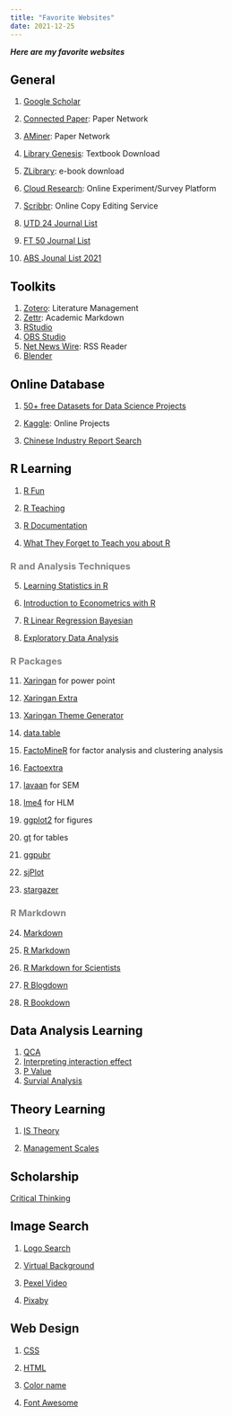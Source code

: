 ```yaml
---
title: "Favorite Websites"
date: 2021-12-25
---
```


***Here are my favorite websites***

## <font color= "black"> General </font>

1.  [Google Scholar](https://scholar.google.com)

2.  [Connected Paper](https://www.connectedpapers.com): Paper Network

3.  [AMiner](https://www.aminer.org): Paper Network

4.  [Library Genesis](http://libgen.rs): Textbook Download

5.  [ZLibrary](https://hk1lib.org): e-book download

6.  [Cloud Research](https://www.cloudresearch.com): Online Experiment/Survey Platform

7.  [Scribbr](https://www.scribbr.com): Online Copy Editing Service

8.  [UTD 24 Journal List](https://jsom.utdallas.edu/the-utd-top-100-business-school-research-rankings/)

9.  [FT 50 Journal List](https://www.ft.com/content/3405a512-5cbb-11e1-8f1f-00144feabdc0)

10. [ABS Jounal List 2021](https://www.researchgate.net/publication/352767191_Academic_Journal_Guide_2021_It_was_earlier_ABS_2021_Ranking_list)

## <font color= "black"> Toolkits </font>

1.  [Zotero](https://www.zotero.org): Literature Management
2.  [Zettr](https://www.zettlr.com): Academic Markdown
3.  [RStudio](https://www.rstudio.com)
4.  [OBS Studio](https://obsproject.com/zh-tw)
5.  [Net News Wire](https://netnewswire.com): RSS Reader
6.  [Blender](https://www.blender.org)

## <font color= "black"> Online Database </font>

1.  [50+ free Datasets for Data Science Projects](https://blog.journeyofanalytics.com/50-free-datasets-for-data-science-projects/)

2.  [Kaggle](https://www.kaggle.com): Online Projects

3.  [Chinese Industry Report Search](http://report.seedsufe.com/index)

## <font color= "black"> R Learning </font> {.tabset}

1.  [R Fun](https://rfun.library.duke.edu)

2.  [R Teaching](https://education.rstudio.com/teach/tools/)

3.  [R Documentation](https://www.rdocumentation.org/?=ggplot&=%s)

4.  [What They Forget to Teach you about R](https://rstats.wtf)

### <font color = "gray"> R and Analysis Techniques</font>

5.  [Learning Statistics in R](https://ademos.people.uic.edu/index.html)

6.  [Introduction to Econometrics with R](https://www.econometrics-with-r.org/index.html)

7.  [R Linear Regression Bayesian](https://www.rensvandeschoot.com/tutorials/r-linear-regression-bayesian-using-brms/)

8.  [Exploratory Data Analysis](https://edav.info/mosaic.html)

### <font color = "gray">R Packages</font>

11. [Xaringan](https://bookdown.org/yihui/rmarkdown/xaringan.html) for power point

12. [Xaringan Extra](https://pkg.garrickadenbuie.com/xaringanExtra/#/README?id=xaringanextra)

13. [Xaringan Theme Generator](https://pkg.garrickadenbuie.com/xaringanthemer/articles/xaringanthemer.html)

14. [data.table](https://cran.r-project.org/web/packages/data.table/vignettes/datatable-intro.html)

15. [FactoMineR](http://factominer.free.fr/factomethods/index.html) for factor analysis and clustering analysis

16. [Factoextra](http://www.sthda.com/english/wiki/factoextra-r-package-easy-multivariate-data-analyses-and-elegant-visualization)

17. [lavaan](https://lavaan.ugent.be) for SEM

18. [lme4](https://www.rensvandeschoot.com/tutorials/lme4/) for HLM

19. [ggplot2](https://ggplot2-book.org) for figures

20. [gt](https://gt.rstudio.com/articles/intro-creating-gt-tables.html) for tables

21. [ggpubr](https://rpkgs.datanovia.com/ggpubr/index.html)

22. [sjPlot](https://strengejacke.github.io/sjPlot/)

23. [stargazer](https://www.princeton.edu/~otorres/NiceOutputR.pdf)

### <font color = "gray">R Markdown</font>

24. [Markdown](https://www.markdownguide.org/basic-syntax/)

25. [R Markdown](https://bookdown.org/yihui/rmarkdown/yihui-xie.html)

26. [R Markdown for Scientists](https://rmd4sci.njtierney.com)

27. [R Blogdown](https://bookdown.org/yihui/blogdown/)

28. [R Bookdown](https://bookdown.org/yihui/bookdown/)

## <font color= "black"> Data Analysis Learning </font>

1.  [QCA](https://www.bilibili.com/video/BV1nh411k7o4?p=1)
2.  [Interpreting interaction effect](http://www.jeremydawson.com/slopes.htm)
3.  [P Value](http://p-curve.com)
4.  [Survial Analysis](https://www.rensvandeschoot.com/tutorials/discrete-time-survival/)

## <font color= "black"> Theory Learning </font>

1.  [IS Theory](https://is.theorizeit.org/wiki/Main_Page)

2.  [Management Scales](https://en.wikibooks.org/wiki/Handbook_of_Management_Scales#I)

## <font color= "black"> Scholarship </font>

[Critical Thinking](https://www.criticalthinking.org/pages/defining-critical-thinking/766#:~:text=Critical%20thinking%20is%20the%20intellectually,guide%20to%20belief%20and%20action)

## <font color= "black"> Image Search </font>

1.  [Logo Search](http://instantlogosearch.com)

2.  [Virtual Background](https://coverr.co/stock-video-footage/zoom-virtual-backgrounds)

3.  [Pexel Video](https://www.pexels.com/videos/)

4.  [Pixaby](https://pixabay.com)

## Web Design

1.  [CSS](https://www.w3schools.com/css/css_background.asp)

2.  [HTML](https://www.w3schools.com/html/html_intro.asp)

3.  [Color name](https://htmlcolorcodes.com/color-names/)

4.  [Font Awesome](https://fontawesome.com)
